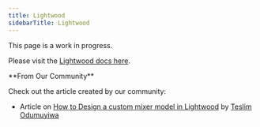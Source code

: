 ```yaml
---
title: Lightwood
sidebarTitle: Lightwood
---
```


<Note>
This page is a work in progress.

Please visit the [Lightwood docs here](https://lightwood.io/).
</Note>

<Tip>
**From Our Community**

Check out the article created by our community:

- Article on [How to Design a custom mixer model in Lightwood](https://medium.com/@teslimodus/introduction-e2f933c40f4c)
  by [Teslim Odumuyiwa](https://github.com/Tes-program)
</Tip>
